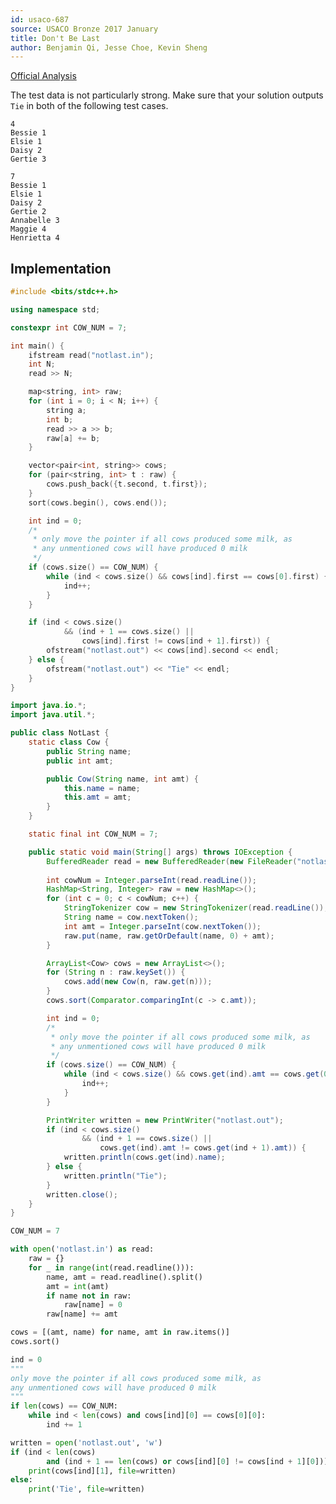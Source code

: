 ```yaml
---
id: usaco-687
source: USACO Bronze 2017 January
title: Don't Be Last
author: Benjamin Qi, Jesse Choe, Kevin Sheng
---
```


[Official Analysis](http://www.usaco.org/current/data/sol_notlast_bronze_jan17.html)

The test data is not particularly strong. Make sure that your solution outputs
`Tie` in both of the following test cases.

```
4
Bessie 1
Elsie 1
Daisy 2
Gertie 3
```

```
7
Bessie 1
Elsie 1
Daisy 2
Gertie 2
Annabelle 3
Maggie 4
Henrietta 4
```

<LanguageSection>
<CPPSection>

## Implementation

```cpp
#include <bits/stdc++.h>

using namespace std;

constexpr int COW_NUM = 7;

int main() {
	ifstream read("notlast.in");
	int N;
	read >> N;

	map<string, int> raw;
	for (int i = 0; i < N; i++) {
		string a;
		int b;
		read >> a >> b;
		raw[a] += b;
	}

	vector<pair<int, string>> cows;
	for (pair<string, int> t : raw) {
		cows.push_back({t.second, t.first});
	}
	sort(cows.begin(), cows.end());

	int ind = 0;
	/*
	 * only move the pointer if all cows produced some milk, as
	 * any unmentioned cows will have produced 0 milk
	 */
	if (cows.size() == COW_NUM) {
		while (ind < cows.size() && cows[ind].first == cows[0].first) {
			ind++;
		}
	}

	if (ind < cows.size()
			&& (ind + 1 == cows.size() ||
				cows[ind].first != cows[ind + 1].first)) {
		ofstream("notlast.out") << cows[ind].second << endl;
	} else {
		ofstream("notlast.out") << "Tie" << endl;
	}
}
```

</CPPSection>
<JavaSection>

```java
import java.io.*;
import java.util.*;

public class NotLast {
	static class Cow {
		public String name;
		public int amt;

		public Cow(String name, int amt) {
			this.name = name;
			this.amt = amt;
		}
	}

	static final int COW_NUM = 7;

	public static void main(String[] args) throws IOException {
		BufferedReader read = new BufferedReader(new FileReader("notlast.in"));
		
		int cowNum = Integer.parseInt(read.readLine());
		HashMap<String, Integer> raw = new HashMap<>();
		for (int c = 0; c < cowNum; c++) {
			StringTokenizer cow = new StringTokenizer(read.readLine());
			String name = cow.nextToken();
			int amt = Integer.parseInt(cow.nextToken());
			raw.put(name, raw.getOrDefault(name, 0) + amt);
		}

		ArrayList<Cow> cows = new ArrayList<>();
		for (String n : raw.keySet()) {
			cows.add(new Cow(n, raw.get(n)));
		}
		cows.sort(Comparator.comparingInt(c -> c.amt));

		int ind = 0;
		/*
		 * only move the pointer if all cows produced some milk, as
		 * any unmentioned cows will have produced 0 milk
		 */
		if (cows.size() == COW_NUM) {
			while (ind < cows.size() && cows.get(ind).amt == cows.get(0).amt) {
				ind++;
			}
		}

		PrintWriter written = new PrintWriter("notlast.out");
		if (ind < cows.size()
				&& (ind + 1 == cows.size() ||
					cows.get(ind).amt != cows.get(ind + 1).amt)) {
			written.println(cows.get(ind).name);
		} else {
			written.println("Tie");
		}
		written.close();
	}
}
```

</JavaSection>
<PySection>

```py
COW_NUM = 7

with open('notlast.in') as read:
	raw = {}
	for _ in range(int(read.readline())):
		name, amt = read.readline().split()
		amt = int(amt)
		if name not in raw:
			raw[name] = 0
		raw[name] += amt

cows = [(amt, name) for name, amt in raw.items()]
cows.sort()

ind = 0
"""
only move the pointer if all cows produced some milk, as
any unmentioned cows will have produced 0 milk
"""
if len(cows) == COW_NUM:
	while ind < len(cows) and cows[ind][0] == cows[0][0]:
		ind += 1

written = open('notlast.out', 'w')
if (ind < len(cows)
		and (ind + 1 == len(cows) or cows[ind][0] != cows[ind + 1][0])):
	print(cows[ind][1], file=written)
else:
	print('Tie', file=written)
```

</PySection>
</LanguageSection>
